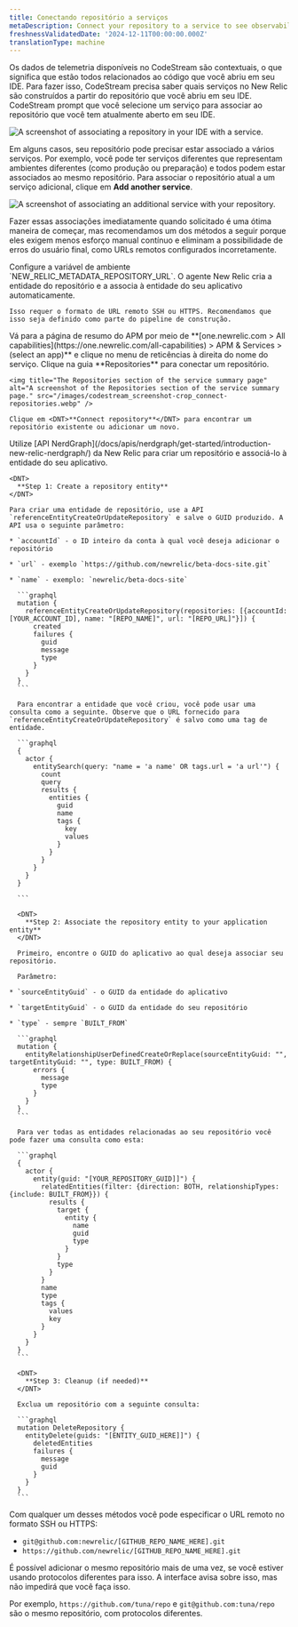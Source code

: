 ```yaml
---
title: Conectando repositório a serviços
metaDescription: Connect your repository to a service to see observability.
freshnessValidatedDate: '2024-12-11T00:00:00.000Z'
translationType: machine
---
```


Os dados de telemetria disponíveis no CodeStream são contextuais, o que significa que estão todos relacionados ao código que você abriu em seu IDE. Para fazer isso, CodeStream precisa saber quais serviços no New Relic são construídos a partir do repositório que você abriu em seu IDE. CodeStream prompt que você selecione um serviço para associar ao repositório que você tem atualmente aberto em seu IDE.

<img title="Associate a repository in your IDE with a service." alt="A screenshot of associating a repository in your IDE with a service." src="/images/codestream_screenshot-crop_associate-repos-button.webp" />

Em alguns casos, seu repositório pode precisar estar associado a vários serviços. Por exemplo, você pode ter serviços diferentes que representam ambientes diferentes (como produção ou preparação) e todos podem estar associados ao mesmo repositório. Para associar o repositório atual a um serviço adicional, clique em <DNT>**Add another service**</DNT>.

<img title="Associate an additional service with your repository." alt="A screenshot of associating an additional service with your repository." src="/images/codestream_screenshot-crop_associate-other-services.webp" />

Fazer essas associações imediatamente quando solicitado é uma ótima maneira de começar, mas recomendamos um dos métodos a seguir porque eles exigem menos esforço manual contínuo e eliminam a possibilidade de erros do usuário final, como URLs remotos configurados incorretamente.

<CollapserGroup>
  <Collapser className="freq-link" id="env-var" title="Use variável de ambiente com APM (recomendado)">
    Configure a variável de ambiente `NEW_RELIC_METADATA_REPOSITORY_URL`. O agente New Relic <InlinePopover type="apm" />cria a entidade do repositório e a associa à entidade do seu aplicativo automaticamente.

    Isso requer o formato de URL remoto SSH ou HTTPS. Recomendamos que isso seja definido como parte do pipeline de construção.
  </Collapser>

  <Collapser className="freq-link" id="repo-ui" title="Use a interface da web do New Relic">
    Vá para a página de resumo do APM por meio de <DNT>**[one.newrelic.com &gt; All capabilities](https://one.newrelic.com/all-capabilities) &gt; APM &amp; Services &gt; (select an app)**</DNT> e clique no menu de reticências à direita do nome do serviço. Clique na guia <DNT>**Repositories**</DNT> para conectar um repositório.

    <img title="The Repositories section of the service summary page" alt="A screenshot of the Repositories section of the service summary page." src="/images/codestream_screenshot-crop_connect-repositories.webp" />

    Clique em <DNT>**Connect repository**</DNT> para encontrar um repositório existente ou adicionar um novo.
  </Collapser>

  <Collapser className="freq-link" id="nerdgraph" title="Use a API NerdGraph">
    Utilize [API NerdGraph](/docs/apis/nerdgraph/get-started/introduction-new-relic-nerdgraph/) da New Relic para criar um repositório e associá-lo à entidade do seu aplicativo.

    <DNT>
      **Step 1: Create a repository entity**
    </DNT>

    Para criar uma entidade de repositório, use a API `referenceEntityCreateOrUpdateRepository` e salve o GUID produzido. A API usa o seguinte parâmetro:

    * `accountId` - o ID inteiro da conta à qual você deseja adicionar o repositório

    * `url` - exemplo `https://github.com/newrelic/beta-docs-site.git`

    * `name` - exemplo: `newrelic/beta-docs-site`

      ```graphql
      mutation {
        referenceEntityCreateOrUpdateRepository(repositories: [{accountId: [YOUR_ACCOUNT_ID], name: "[REPO_NAME]", url: "[REPO_URL]"}]) {
          created
          failures {
            guid
            message
            type
          }
        }
      }
      ```

      Para encontrar a entidade que você criou, você pode usar uma consulta como a seguinte. Observe que o URL fornecido para `referenceEntityCreateOrUpdateRepository` é salvo como uma tag de entidade.

      ```graphql
      {
        actor {
          entitySearch(query: "name = 'a name' OR tags.url = 'a url'") {
            count
            query
            results {
              entities {
                guid
                name
                tags {
                  key
                  values
                }
              }
            }
          }
        }
      }

      ```

      <DNT>
        **Step 2: Associate the repository entity to your application entity**
      </DNT>

      Primeiro, encontre o GUID do aplicativo ao qual deseja associar seu repositório.

      Parâmetro:

    * `sourceEntityGuid` - o GUID da entidade do aplicativo

    * `targetEntityGuid` - o GUID da entidade do seu repositório

    * `type` - sempre `BUILT_FROM`

      ```graphql
      mutation {
        entityRelationshipUserDefinedCreateOrReplace(sourceEntityGuid: "", targetEntityGuid: "", type: BUILT_FROM) {
          errors {
            message
            type
          }
        }
      }
      ```

      Para ver todas as entidades relacionadas ao seu repositório você pode fazer uma consulta como esta:

      ```graphql
      {
        actor {
          entity(guid: "[YOUR_REPOSITORY_GUID]]") {
            relatedEntities(filter: {direction: BOTH, relationshipTypes: {include: BUILT_FROM}}) {
              results {
                target {
                  entity {
                    name
                    guid
                    type
                  }
                }
                type
              }
            }
            name
            type
            tags {
              values
              key
            }
          }
        }
      }
      ```

      <DNT>
        **Step 3: Cleanup (if needed)**
      </DNT>

      Exclua um repositório com a seguinte consulta:

      ```graphql
      mutation DeleteRepository {
        entityDelete(guids: "[ENTITY_GUID_HERE]]") {
          deletedEntities
          failures {
            message
            guid
          }
        }
      }
      ```
  </Collapser>
</CollapserGroup>

Com qualquer um desses métodos você pode especificar o URL remoto no formato SSH ou HTTPS:

* `git@github.com:newrelic/[GITHUB_REPO_NAME_HERE].git`
* `https://github.com/newrelic/[GITHUB_REPO_NAME_HERE].git`

<Callout variant="caution">
  É possível adicionar o mesmo repositório mais de uma vez, se você estiver usando protocolos diferentes para isso. A interface avisa sobre isso, mas não impedirá que você faça isso.

  Por exemplo, `https://github.com/tuna/repo` e `git@github.com:tuna/repo` são o mesmo repositório, com protocolos diferentes.
</Callout>